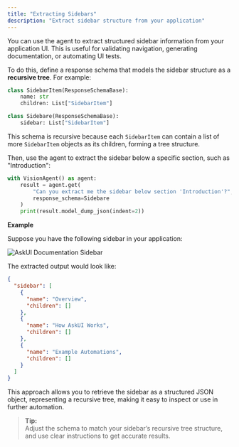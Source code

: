 ---
title: "Extracting Sidebars"
description: "Extract sidebar structure from your application"
---

You can use the agent to extract structured sidebar information from your application UI. This is useful for validating navigation, generating documentation, or automating UI tests.

To do this, define a response schema that models the sidebar structure as a **recursive tree**. For example:

```python
class SidebarItem(ResponseSchemaBase):
    name: str
    children: List["SidebarItem"]

class Sidebare(ResponseSchemaBase):
    sidebar: List["SidebarItem"]
```

This schema is recursive because each `SidebarItem` can contain a list of more `SidebarItem` objects as its children, forming a tree structure.

Then, use the agent to extract the sidebar below a specific section, such as "Introduction":

```python
with VisionAgent() as agent:
    result = agent.get(
        "Can you extract me the sidebar below section 'Introduction'?",
        response_schema=Sidebare
    )
    print(result.model_dump_json(indent=2))
```

**Example**

Suppose you have the following sidebar in your application:

![AskUI Documentation Sidebar](images/simple_website.png)

The extracted output would look like:

```json
{
  "sidebar": [
    {
      "name": "Overview",
      "children": []
    },
    {
      "name": "How AskUI Works",
      "children": []
    },
    {
      "name": "Example Automations",
      "children": []
    }
  ]
}
```

This approach allows you to retrieve the sidebar as a structured JSON object, representing a recursive tree, making it easy to inspect or use in further automation.

> **Tip:**  
> Adjust the schema to match your sidebar’s recursive tree structure, and use clear instructions to get accurate results.




